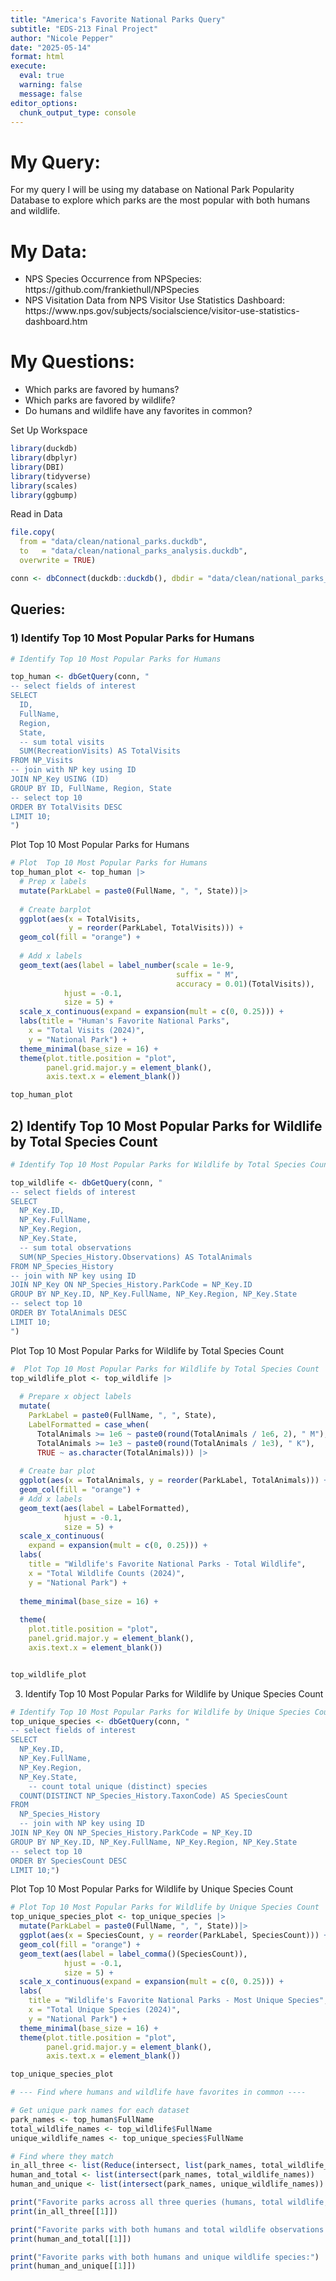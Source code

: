 ```yaml
---
title: "America's Favorite National Parks Query"
subtitle: "EDS-213 Final Project"
author: "Nicole Pepper"
date: "2025-05-14"
format: html
execute: 
  eval: true
  warning: false
  message: false
editor_options: 
  chunk_output_type: console
---
```


# My Query:
For my query I will be using my database on National Park Popularity Database to explore which parks are the most popular with both humans and wildlife.

# My Data:

- NPS Species Occurrence from NPSpecies: https://github.com/frankiethull/NPSpecies
- NPS Visitation Data from NPS Visitor Use Statistics Dashboard: https://www.nps.gov/subjects/socialscience/visitor-use-statistics-dashboard.htm

# My Questions:

- Which parks are favored by humans?
- Which parks are favored by wildlife? 
- Do humans and wildlife have any favorites in common?

Set Up Workspace
```r
library(duckdb)
library(dbplyr)
library(DBI)
library(tidyverse)
library(scales)
library(ggbump)
```

Read in Data
```r

file.copy(
  from = "data/clean/national_parks.duckdb",
  to   = "data/clean/national_parks_analysis.duckdb",
  overwrite = TRUE)

conn <- dbConnect(duckdb::duckdb(), dbdir = "data/clean/national_parks_analysis.duckdb", read_only = FALSE)
```

## Queries:

### 1)  Identify Top 10 Most Popular Parks for Humans
```r

# Identify Top 10 Most Popular Parks for Humans

top_human <- dbGetQuery(conn, "
-- select fields of interest
SELECT 
  ID,
  FullName,
  Region,
  State,
  -- sum total visits
  SUM(RecreationVisits) AS TotalVisits
FROM NP_Visits
-- join with NP key using ID
JOIN NP_Key USING (ID)
GROUP BY ID, FullName, Region, State
-- select top 10
ORDER BY TotalVisits DESC
LIMIT 10;
")


```

Plot Top 10 Most Popular Parks for Humans
```r
# Plot  Top 10 Most Popular Parks for Humans
top_human_plot <- top_human |>
  # Prep x labels
  mutate(ParkLabel = paste0(FullName, ", ", State))|>
  
  # Create barplot
  ggplot(aes(x = TotalVisits,
             y = reorder(ParkLabel, TotalVisits))) +
  geom_col(fill = "orange") +
  
  # Add x labels
  geom_text(aes(label = label_number(scale = 1e-9,
                                     suffix = " M",
                                     accuracy = 0.01)(TotalVisits)),
            hjust = -0.1,
            size = 5) +
  scale_x_continuous(expand = expansion(mult = c(0, 0.25))) +
  labs(title = "Human's Favorite National Parks",
    x = "Total Visits (2024)",
    y = "National Park") +
  theme_minimal(base_size = 16) +
  theme(plot.title.position = "plot",
        panel.grid.major.y = element_blank(),
        axis.text.x = element_blank())

top_human_plot

```



## 2)  Identify Top 10 Most Popular Parks for Wildlife by Total Species Count
```r
# Identify Top 10 Most Popular Parks for Wildlife by Total Species Count

top_wildlife <- dbGetQuery(conn, "
-- select fields of interest
SELECT 
  NP_Key.ID,
  NP_Key.FullName,
  NP_Key.Region,
  NP_Key.State,
  -- sum total observations
  SUM(NP_Species_History.Observations) AS TotalAnimals
FROM NP_Species_History
-- join with NP key using ID
JOIN NP_Key ON NP_Species_History.ParkCode = NP_Key.ID
GROUP BY NP_Key.ID, NP_Key.FullName, NP_Key.Region, NP_Key.State
-- select top 10
ORDER BY TotalAnimals DESC
LIMIT 10;
")


```

Plot Top 10 Most Popular Parks for Wildlife by Total Species Count
```r
#  Plot Top 10 Most Popular Parks for Wildlife by Total Species Count
top_wildlife_plot <- top_wildlife |>
  
  # Prepare x object labels
  mutate(
    ParkLabel = paste0(FullName, ", ", State),
    LabelFormatted = case_when(
      TotalAnimals >= 1e6 ~ paste0(round(TotalAnimals / 1e6, 2), " M"),
      TotalAnimals >= 1e3 ~ paste0(round(TotalAnimals / 1e3), " K"),
      TRUE ~ as.character(TotalAnimals))) |>
  
  # Create bar plot
  ggplot(aes(x = TotalAnimals, y = reorder(ParkLabel, TotalAnimals))) +
  geom_col(fill = "orange") +
  # Add x labels
  geom_text(aes(label = LabelFormatted),
            hjust = -0.1,
            size = 5) +
  scale_x_continuous(
    expand = expansion(mult = c(0, 0.25))) +
  labs(
    title = "Wildlife's Favorite National Parks - Total Wildlife",
    x = "Total Wildlife Counts (2024)",
    y = "National Park") +
  
  theme_minimal(base_size = 16) +
  
  theme(
    plot.title.position = "plot",
    panel.grid.major.y = element_blank(),
    axis.text.x = element_blank())


top_wildlife_plot
```


3)  Identify Top 10 Most Popular Parks for Wildlife by Unique Species Count
```r
# Identify Top 10 Most Popular Parks for Wildlife by Unique Species Count
top_unique_species <- dbGetQuery(conn, "
-- select fields of interest
SELECT 
  NP_Key.ID,
  NP_Key.FullName,
  NP_Key.Region,
  NP_Key.State,
    -- count total unique (distinct) species
  COUNT(DISTINCT NP_Species_History.TaxonCode) AS SpeciesCount
FROM
  NP_Species_History
  -- join with NP key using ID
JOIN NP_Key ON NP_Species_History.ParkCode = NP_Key.ID
GROUP BY NP_Key.ID, NP_Key.FullName, NP_Key.Region, NP_Key.State
-- select top 10
ORDER BY SpeciesCount DESC
LIMIT 10;")

```

Plot Top 10 Most Popular Parks for Wildlife by Unique Species Count
```r
# Plot Top 10 Most Popular Parks for Wildlife by Unique Species Count
top_unique_species_plot <- top_unique_species |>
  mutate(ParkLabel = paste0(FullName, ", ", State))|>
  ggplot(aes(x = SpeciesCount, y = reorder(ParkLabel, SpeciesCount))) +
  geom_col(fill = "orange") +
  geom_text(aes(label = label_comma()(SpeciesCount)),
            hjust = -0.1,
            size = 5) +
  scale_x_continuous(expand = expansion(mult = c(0, 0.25))) +
  labs(
    title = "Wildlife's Favorite National Parks - Most Unique Species",
    x = "Total Unique Species (2024)",
    y = "National Park") +
  theme_minimal(base_size = 16) +
  theme(plot.title.position = "plot",
        panel.grid.major.y = element_blank(),
        axis.text.x = element_blank())

top_unique_species_plot

```

```r
# --- Find where humans and wildlife have favorites in common ----

# Get unique park names for each dataset
park_names <- top_human$FullName
total_wildlife_names <- top_wildlife$FullName
unique_wildlife_names <- top_unique_species$FullName

# Find where they match
in_all_three <- list(Reduce(intersect, list(park_names, total_wildlife_names, unique_wildlife_names)))
human_and_total <- list(intersect(park_names, total_wildlife_names))
human_and_unique <- list(intersect(park_names, unique_wildlife_names))

print("Favorite parks across all three queries (humans, total wildlife, unique species):")
print(in_all_three[[1]])

print("Favorite parks with both humans and total wildlife observations:")
print(human_and_total[[1]])

print("Favorite parks with both humans and unique wildlife species:")
print(human_and_unique[[1]])

```
